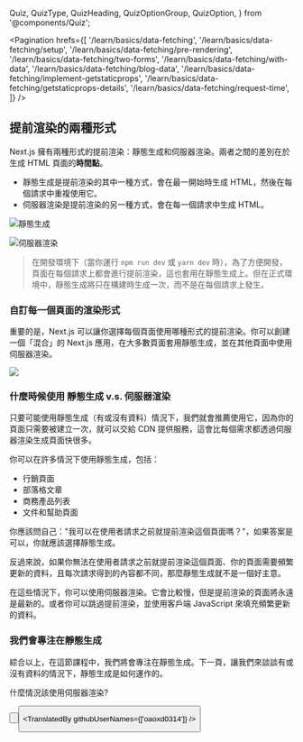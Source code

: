   Quiz,
  QuizType,
  QuizHeading,
  QuizOptionGroup,
  QuizOption,
} from '@components/Quiz';

<Pagination
  hrefs={[
    '/learn/basics/data-fetching',
    '/learn/basics/data-fetching/setup',
    '/learn/basics/data-fetching/pre-rendering',
    '/learn/basics/data-fetching/two-forms',
    '/learn/basics/data-fetching/with-data',
    '/learn/basics/data-fetching/blog-data',
    '/learn/basics/data-fetching/implement-getstaticprops',
    '/learn/basics/data-fetching/getstaticprops-details',
    '/learn/basics/data-fetching/request-time',
  ]}
/>

## 提前渲染的兩種形式

Next.js 擁有兩種形式的提前渲染：靜態生成和伺服器渲染。兩者之間的差別在於生成 HTML 頁面的**時間點**。

- 靜態生成是提前渲染的其中一種方式，會在最一開始時生成 HTML，然後在每個請求中重複使用它。
- 伺服器渲染是提前渲染的另一種方式，會在每一個請求中生成 HTML。

![靜態生成](https://nextjs.org/static/images/learn/data-fetching/static-generation.png '靜態生成')

![伺服器渲染](https://nextjs.org/static/images/learn/data-fetching/server-side-rendering.png '伺服器渲染')

> 在開發環境下（當你運行 `npm run dev` 或 `yarn dev` 時），為了方便開發，頁面在每個請求上都會進行提前渲染，這也套用在靜態生成上。但在正式環境中，靜態生成將只在構建時生成一次，而不是在每個請求上發生。

### 自訂每一個頁面的渲染形式

重要的是，Next.js 可以讓你選擇每個頁面使用哪種形式的提前渲染。你可以創建一個「混合」的 Next.js 應用，在大多數頁面套用靜態生成，並在其他頁面中使用伺服器渲染。

![](https://nextjs.org/static/images/learn/data-fetching/per-page-basis.png,)

### 什麼時候使用 靜態生成 v.s. 伺服器渲染

只要可能使用靜態生成（有或沒有資料）情況下，我們就會推薦使用它，因為你的頁面只需要被建立一次，就可以交給 CDN 提供服務，這會比每個需求都透過伺服器渲染生成頁面快很多。

你可以在許多情況下使用靜態生成，包括：

- 行銷頁面
- 部落格文章
- 商務產品列表
- 文件和幫助頁面

你應該問自己："我可以在使用者請求之前就提前渲染這個頁面嗎？"，如果答案是可以，你就應該選擇靜態生成。

反過來說，如果你無法在使用者請求之前就提前渲染這個頁面、你的頁面需要頻繁更新的資料，且每次請求得到的內容都不同，那麼靜態生成就不是一個好主意。

在這些情況下，你可以使用伺服器渲染。它會比較慢，但是提前渲染的頁面將永遠是最新的。或者你可以跳過提前渲染，並使用客戶端 JavaScript 來填充頻繁更新的資料。

### 我們會專注在靜態生成

綜合以上，在這節課程中，我們將會專注在靜態生成。下一頁，讓我們來談談有或沒有資料的情況下，靜態生成是如何運作的。

<Quiz>
    <QuizHeading type={QuizType.quickReview}>
       什麼情況該使用伺服器渲染?
    </QuizHeading>
    <QuizOptionGroup>
        <QuizOption text="當你有一千個頁面"/>
        <QuizOption text="當你的資料需要在每次請求時更新" isCorrect/>
        <QuizOption text="當你需要為使用者特別建造頁面"/>
    </QuizOptionGroup>

</Quiz>

<Button
  content="返回上一頁 ←"
  url="/learn/basics/data-fetching/pre-rendering"
  basicStyle="text-white bg-[#0070f3]"
  hoverStyle="hover:opacity-90"
/>

<Button
  content="前往下一頁 →"
  url="/learn/basics/data-fetching/with-data"
  basicStyle="text-white bg-[#0070f3]"
  hoverStyle="hover:opacity-90"
/>

<TranslatedBy githubUserNames={['oaoxd0314']} />
